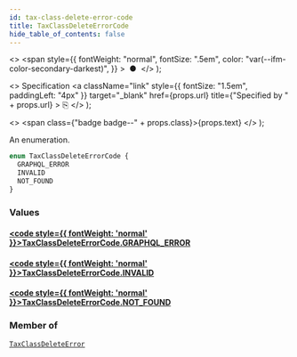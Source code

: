 ```yaml
---
id: tax-class-delete-error-code
title: TaxClassDeleteErrorCode
hide_table_of_contents: false
---
```


  <>
    <span
      style={{
        fontWeight: "normal",
        fontSize: ".5em",
        color: "var(--ifm-color-secondary-darkest)",
      }}
    >
      &nbsp;●&nbsp;
    </span>
  </>
);

  <>
    Specification
    <a
      className="link"
      style={{ fontSize: "1.5em", paddingLeft: "4px" }}
      target="\_blank"
      href={props.url}
      title={"Specified by " + props.url}
    >
      ⎘
    </a>
  </>
);

  <>
    <span class={"badge badge--" + props.class}>{props.text}</span>
  </>
);

An enumeration.

```graphql
enum TaxClassDeleteErrorCode {
  GRAPHQL_ERROR
  INVALID
  NOT_FOUND
}
```

### Values

#### [<code style={{ fontWeight: 'normal' }}>TaxClassDeleteErrorCode.<b>GRAPHQL_ERROR</b></code>](#)

>

#### [<code style={{ fontWeight: 'normal' }}>TaxClassDeleteErrorCode.<b>INVALID</b></code>](#)

>

#### [<code style={{ fontWeight: 'normal' }}>TaxClassDeleteErrorCode.<b>NOT_FOUND</b></code>](#)

>

### Member of

[`TaxClassDeleteError`](../../api-reference/objects/tax-class-delete-error) <Badge class="secondary" text="object"/>
